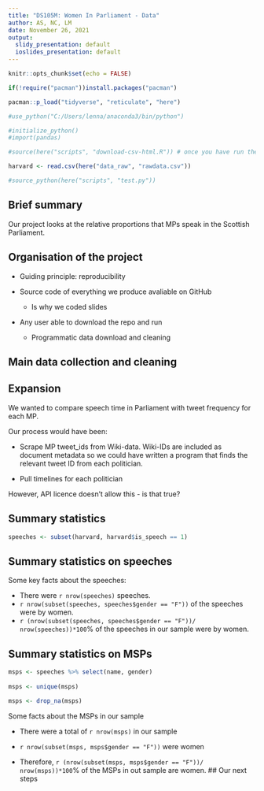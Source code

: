 ```yaml
---
title: "DS105M: Women In Parliament - Data"
author: AS, NC, LM
date: November 26, 2021
output:
  slidy_presentation: default
  ioslides_presentation: default
---
```


```r
knitr::opts_chunk$set(echo = FALSE)
```

```r
if(!require("pacman"))install.packages("pacman")

pacman::p_load("tidyverse", "reticulate", "here")

#use_python("C:/Users/lenna/anaconda3/bin/python")

#initialize_python()
#import(pandas)
```


```r
#source(here("scripts", "download-csv-html.R")) # once you have run the script once, you can comment out this line by typing "#" in front of it. Doing this will mean the data loads directly from your local data_raw folder rather than downloading every time. 

harvard <- read.csv(here("data_raw", "rawdata.csv"))

#source_python(here("scripts", "test.py"))
```

## Brief summary 

Our project looks at the relative proportions that MPs speak in the Scottish Parliament. 

## Organisation of the project

* Guiding principle: reproducibility 

* Source code of everything we produce avaliable on GitHub 
  * Is why we coded slides 
  
* Any user able to download the repo and run
  * Programmatic data download and cleaning 


## Main data collection and cleaning 

## Expansion 

We wanted to compare speech time in Parliament with tweet frequency for each MP. 

Our process would have been: 

* Scrape MP tweet_ids from Wiki-data. Wiki-IDs are included as document metadata so we could have written a program that finds the relevant tweet ID from each politician. 

* Pull timelines for each politician 

However, API licence doesn't allow this - is that true?


## Summary statistics


```r
speeches <- subset(harvard, harvard$is_speech == 1)
```

## Summary statistics on speeches 

Some key facts about the speeches:

* There were `r nrow(speeches)` speeches.
* `r nrow(subset(speeches, speeches$gender == "F"))` of the speeches were by women.
* `r (nrow(subset(speeches, speeches$gender == "F"))/ nrow(speeches))*100`% of the speeches in our sample were by women.

## Summary statistics on MSPs

```r
msps <- speeches %>% select(name, gender)
 
msps <- unique(msps)

msps <- drop_na(msps)
```


Some facts about the MSPs in our sample

* There were a total of `r nrow(msps)` in our sample

* `r nrow(subset(msps, msps$gender == "F"))` were women 

* Therefore, `r (nrow(subset(msps, msps$gender == "F"))/ nrow(msps))*100`% of the MSPs in out sample are women. 
## Our next steps


